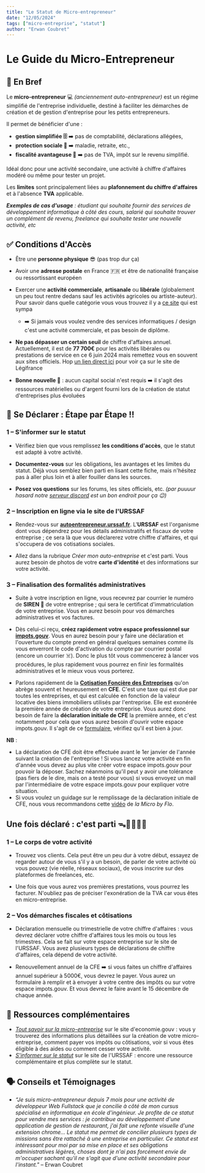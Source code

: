 ```yaml
---
title: "Le Statut de Micro-entrepreneur"
date: "12/05/2024"
tags: ["micro-entreprise", "statut"]
author: "Erwan Coubret"
---
```


# Le Guide du Micro-Entrepreneur

## 📝 En Bref

Le **micro-entrepreneur** 💻 *(anciennement auto-entrepreneur)* est un régime simplifié de l'entreprise individuelle, destiné à faciliter les démarches de création et de gestion d'entreprise pour les petits entrepreneurs.

Il permet de bénéficier d'une :
- **gestion simplifiée 🗄️** ➡️ pas de comptabilité, déclarations allégées,
- **protection sociale 💊** ➡️ maladie, retraite, etc.,
- **fiscalité avantageuse 🤑** ➡️ pas de TVA, impôt sur le revenu simplifié.

Idéal donc pour une activité secondaire, une activité à chiffre d'affaires modéré ou même pour tester un projet.

Les **limites** sont principalement liées au **plafonnement du chiffre d'affaires**  et à l'absence **TVA** applicable.

***Exemples de cas d'usage** : étudiant qui souhaite fournir des services de développement informatique à côté des cours, salarié qui souhaite trouver un complément de revenu, freelance qui souhaite tester une nouvelle activité, etc*

## ✅ Conditions d'Accès

- Être une **personne physique** 😎 (pas trop dur ça)

- Avoir une **adresse postale** en France 🇫🇷  et être de nationalité française ou ressortissant européen

- Exercer une **activité commerciale**, **artisanale** ou **libérale** (globalement un peu tout rentre dedans sauf les activités agricoles ou artiste-auteur). Pour savoir dans quelle catégorie vous vous trouvez il y a [ce site](https://entreprendre.service-public.fr/vosdroits/F32887/personnalisation/resultat?lang=&quest0=0&quest=) qui est sympa
    - ➡️ Si jamais vous voulez vendre des services informatiques / design c'est une activité commerciale, et pas besoin de diplôme.

- **Ne pas dépasser un certain seuil** de chiffre d'affaires annuel. Actuellement, il est de **77 700€** pour les activités libérales ou prestations de service en ce 6 juin 2024 mais remettez vous en souvent aux sites officiels. Hop [un lien direct ici](https://www.legifrance.gouv.fr/codes/id/LEGISCTA000006199553) pour voir ça sur le site de Légifrance

- **Bonne nouvelle 🦁** : aucun capital social n'est requis ➡️ il s'agit des ressources matérielles ou d'argent fourni lors de la création de statut d'entreprises plus évoluées

## 📜 Se Déclarer : Étape par Étape !!

### 1 – **S'informer** sur le statut

- Vérifiez bien que vous remplissez **les conditions d'accès**, que le statut est adapté à votre activité.

- **Documentez-vous** sur les obligations, les avantages et les limites du statut. Déjà vous semblez bien parti en lisant cette fiche, mais n'hésitez pas à aller plus loin et à aller fouiller dans les sources.

- **Posez vos questions** sur les forums, les sites officiels, etc. *(par puuuur hasard notre [serveur discord](https://eos-entrepreneuriat.vercel.app/) est un bon endroit pour ça 😉)*

### 2 – **Inscription** en ligne via le site de l'URSSAF

- Rendez-vous sur [**autoentrepreneur.urssaf.fr**](https://www.autoentrepreneur.urssaf.fr/portail/accueil.html). L'**URSSAF** est l'organisme dont vous dépendrez pour les détails administratifs et fiscaux de votre entreprise ; ce sera là que vous déclarerez votre chiffre d'affaires, et qui s'occupera de vos cotisations sociales.

- Allez dans la rubrique *Créer mon auto-entreprise* et c'est parti. Vous aurez besoin de photos de votre **carte d'identité** et des informations sur votre activité.

### 3 – **Finalisation** des formalités administratives

- Suite à votre inscription en ligne, vous recevrez par courrier le numéro de **SIREN 📄** de votre entreprise ; qui sera le certificat d'immatriculation de votre entreprise. Vous en aurez besoin pour vos démarches administratives et vos factures.

- Dès celui-ci reçu, **créez rapidement votre espace professionnel sur [impots.gouv](https://www.impots.gouv.fr/accueil)**. Vous en aurez besoin pour y faire une déclaration et l'ouverture du compte prend en général quelques semaines comme ils vous enverront le code d'activation du compte par courrier postal (encore un courrier ☠️). Donc le plus tôt vous commencerez à lancer vos procédures, le plus rapidement vous pourrez en finir les formalités administratives et le mieux vous vous porterez.

- Parlons rapidement de la [**Cotisation Foncière des Entreprises**](https://entreprendre.service-public.fr/vosdroits/F23547) qu'on abrège souvent et heureusement en **CFE**. C'est une taxe qui est due par toutes les entreprises, et qui est calculée en fonction de la valeur locative des biens immobiliers utilisés par l'entreprise. Elle est exonérée la première année de création de votre entreprise. Vous aurez donc besoin de faire la **déclaration initiale de CFE** la première année, et c'est notamment pour cela que vous aurez besoin d'ouvrir votre espace impots.gouv. Il s'agit de ce [formulaire](https://www.impots.gouv.fr/formulaire/1447-c-sd/declaration-initiale-de-cotisation-fonciere-des-entreprises), vérifiez qu'il est bien à jour.


**NB** : 
- La déclaration de CFE doit être effectuée avant le 1er janvier de l'année suivant la création de l'entreprise ! Si vous lancez votre activité en fin d'année vous devez au plus vite créer votre espace impots.gouv pour pouvoir la déposer. Sachez néanmoins qu'il peut y avoir une tolérance (pas fiers de le dire, mais on a testé pour vous) si vous envoyez un mail par l'intermédiaire de votre espace impots.gouv pour expliquer votre situation.
- Si vous voulez un guidage sur le remplissage de la déclaration initiale de CFE, nous vous recommandons cette [vidéo](https://www.youtube.com/watch?v=sCgkRTbeqvk&pp=ygUTbGEgbWljcm8gYnkgZmxvIGNmZQ%3D%3D) de *la Micro by Flo*.

## Une fois déclaré : c'est parti ᯓ🏃🏻‍♀️‍➡️

### 1 – Le corps de votre activité

- Trouvez vos clients. Cela peut être un peu dur à votre début, essayez de regarder autour de vous s'il y a un besoin, de parler de votre activité où vous pouvez (vie réelle, réseaux sociaux), de vous inscrire sur des plateformes de freelances, etc.

- Une fois que vous aurez vos premières prestations, vous pourrez les facturer. N'oubliez pas de préciser l'exonération de la TVA car vous êtes en micro-entreprise.

### 2 – Vos démarches fiscales et côtisations

- Déclaration mensuelle ou trimestrielle de votre chiffre d'affaires : vous devrez déclarer votre chiffre d'affaires tous les mois ou tous les trimestres. Cela se fait sur votre espace entreprise sur le site de l'URSSAF. Vous avez plusieurs types de déclarations de chiffre d'affaires, cela dépend de votre activité.

- Renouvellement annuel de la CFE ➡️ si vous faites un chiffre d'affaires annuel supérieur à 5000€, vous devrez le payer. Vous aurez un formulaire à remplir et à envoyer à votre centre des impôts ou sur votre espace impots.gouv. Et vous devrez le faire avant le 15 décembre de chaque année.

## 🛜 Ressources complémentaires

- [_Tout savoir sur la micro-entreprise_](https://www.economie.gouv.fr/entreprises/micro-entreprise-auto-entreprise) sur le site d'economie.gouv : vous y trouverez des informations plus détaillées sur la création de votre micro-entreprise, comment payer vos impôts ou côtisations, voir si vous êtes éligible à des aides ou comment cesser votre activité.
- [_S'informer sur le statut_](https://www.autoentrepreneur.urssaf.fr/portail/accueil/sinformer-sur-le-statut/lessentiel-du-statut.html) sur le site de l'URSSAF : encore une ressource complémentaire et plus complète sur le statut.

## 🗣️ Conseils et Témoignages

- _“Je suis micro-entrepreneur depuis 7 mois pour une activité de développeur Web Fullstack que je concilie à côté de mon cursus spécialisé en informatique en école d'ingénieur. Je profite de ce statut pour vendre mes services : je contribue au développement d'une application de gestion de restaurant, j'ai fait une refonte visuelle d'une extension chrome... Le statut me permet de concilier plusieurs types de missions sans être rattaché à une entreprise en particulier. Ce statut est intéressant pour moi par sa mise en place et ses obligations administratives légères, choses dont je n'ai pas forcément envie de m'occuper sachant qu'il ne s'agit que d'une activité secondaire pour l'instant."_ – Erwan Coubret